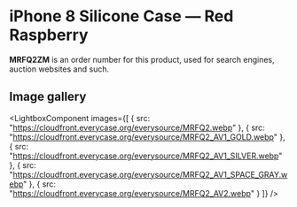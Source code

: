 
# iPhone 8 Silicone Case — Red Raspberry

<Callout type='info' emoji='👉🏻'>**MRFQ2ZM** is an order number for this product, used for search engines, auction websites and such.</Callout>

## Image gallery

<LightboxComponent
    images={[
      {
        src: "https://cloudfront.everycase.org/everysource/MRFQ2.webp"
      },
      {
        src: "https://cloudfront.everycase.org/everysource/MRFQ2_AV1_GOLD.webp"
      },
      {
        src: "https://cloudfront.everycase.org/everysource/MRFQ2_AV1_SILVER.webp"
      },
      {
        src: "https://cloudfront.everycase.org/everysource/MRFQ2_AV1_SPACE_GRAY.webp"
      },
      {
        src: "https://cloudfront.everycase.org/everysource/MRFQ2_AV2.webp"
      }
    ]}
  />
